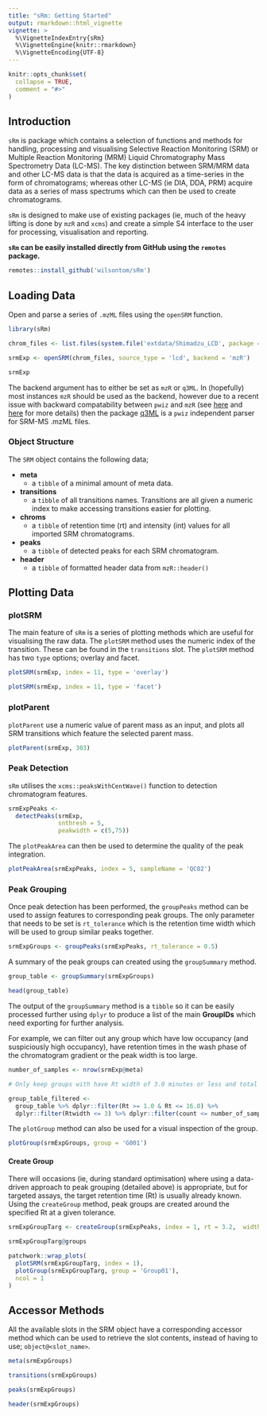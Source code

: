 ```yaml
---
title: "sRm: Getting Started"
output: rmarkdown::html_vignette
vignette: >
  %\VignetteIndexEntry{sRm}
  %\VignetteEngine{knitr::rmarkdown}
  %\VignetteEncoding{UTF-8}
---
```


```r
knitr::opts_chunk$set(
  collapse = TRUE,
  comment = "#>"
)
```

## Introduction

`sRm` is package which contains a selection of functions and methods for handling, processing and visualising Selective Reaction Monitoring (SRM) or Multiple Reaction Monitoring (MRM) Liquid Chromatography Mass Spectrometry Data (LC-MS). The key distinction between SRM/MRM data and other LC-MS data is that the data is acquired as a time-series in the form of chromatograms; whereas other LC-MS (ie DIA, DDA, PRM) acquire data as a series of mass spectrums which can then be used to create chromatograms. 

`sRm` is designed to make use of existing packages (ie, much of the heavy lifting is done by `mzR` and `xcms`) and create a simple S4 interface to the user for processing, visualisation and reporting. 


**`sRm` can be easily installed directly from GitHub using the `remotes` package.**

```r
remotes::install_github('wilsontom/sRm')
```

## Loading Data

Open and parse a series of `.mzML` files using the `openSRM` function. 

```r
library(sRm)

chrom_files <- list.files(system.file('extdata/Shimadzu_LCD', package = 'sRm'), full.names = TRUE)

srmExp <- openSRM(chrom_files, source_type = 'lcd', backend = 'mzR')

srmExp

```


The backend argument has to either be set as `mzR` or `q3ML`. In (hopefully) most instances `mzR` should be used as the backend, however due to a recent issue with backward compatability between `pwiz` and `mzR` (see [here](https://github.com/sneumann/mzR/issues/245) and [here](https://github.com/sneumann/mzR/issues/250) for more details) then the package [q3ML](https://github.com/wilsontom/q3ML) is a `pwiz` independent parser for SRM-MS .mzML files. 


### Object Structure

The `SRM` object contains the following data;

 * **meta**
    * a `tibble` of a minimal amount of meta data.
 * **transitions**
    * a `tibble` of all transitions names. Transitions are all given a numeric index to make accessing transitions easier for plotting.
 * **chroms**
    * a `tibble` of retention time (rt) and intensity (int) values for all imported SRM chromatograms.
 * **peaks**
    * a `tibble` of detected peaks for each SRM chromatogram.
 * **header**
    * a `tibble` of formatted header data from `mzR::header()`


## Plotting Data

### plotSRM

The main feature of `sRm` is a series of plotting methods which are useful for visualising the raw data. The `plotSRM` method uses the numeric index of the transition. These can be found in the `transitions` slot. The `plotSRM` method has two `type` options; overlay and facet. 

```r
plotSRM(srmExp, index = 11, type = 'overlay')
```

```r
plotSRM(srmExp, index = 11, type = 'facet')

```


### plotParent 

`plotParent` use a numeric value of parent mass as an input, and plots all SRM transitions which feature the selected parent mass. 

```r
plotParent(srmExp, 303)
```


### Peak Detection

`sRm` utilises the `xcms::peaksWithCentWave()` function to detection chromatogram features. 

```r
srmExpPeaks <-
  detectPeaks(srmExp,
              snthresh = 5,
              peakwidth = c(5,75))
```


The `plotPeakArea` can then be used to determine the quality of the peak integration. 

```r
plotPeakArea(srmExpPeaks, index = 5, sampleName = 'QC02')
```


### Peak Grouping

Once peak detection has been performed, the `groupPeaks` method can be used to assign features to corresponding peak groups. The only parameter that needs to be set is `rt_tolerance` which is the retention time width which will be used to group similar peaks together.

```r
srmExpGroups <- groupPeaks(srmExpPeaks, rt_tolerance = 0.5)
```

A summary of the peak groups can created using the `groupSummary` method. 

```r
group_table <- groupSummary(srmExpGroups)

head(group_table)
```

The output of the `groupSummary` method is a `tibble` so it can be easily processed further using `dplyr` to produce a list of the main **GroupIDs** which need exporting for further analysis. 

For example, we can filter out any group which have low occupancy (and suspiciously high occupancy), have retention times in the wash phase of the chromatogram gradient or the peak width is too large. 


```r
number_of_samples <- nrow(srmExp@meta)

# Only keep groups with have Rt width of 3.0 minutes or less and total group occupancy is less than or equal to the total number of samples. 

group_table_filtered <-
  group_table %>% dplyr::filter(Rt >= 1.0 & Rt <= 16.0) %>%
  dplyr::filter(Rtwidth <= 3) %>% dplyr::filter(count <= number_of_samples)

```


The `plotGroup` method can also be used for a visual inspection of the group. 

```r
plotGroup(srmExpGroups, group = 'G001')
```


#### Create Group

There will occasions (ie, during standard optimisation) where using a data-driven approach to peak grouping (detailed above) is appropriate, but for targeted assays, the target retention time (Rt) is usually already known. Using the `createGroup` method, peak groups are created around the specified Rt at a given tolerance. 

```r
srmExpGroupTarg <- createGroup(srmExpPeaks, index = 1, rt = 3.2,  width = 30, id = 'Group01')

srmExpGroupTarg@groups
```


```r
patchwork::wrap_plots(
  plotSRM(srmExpGroupTarg, index = 1),
  plotGroup(srmExpGroupTarg, group = 'Group01'),
  ncol = 1
)
```



## Accessor Methods

All the available slots in the SRM object have a corresponding accessor method which can be used to retrieve the slot contents, instead of having to use; `object@<slot_name>`.

```r
meta(srmExpGroups)

transitions(srmExpGroups)

peaks(srmExpGroups)

header(srmExpGroups)

```

















